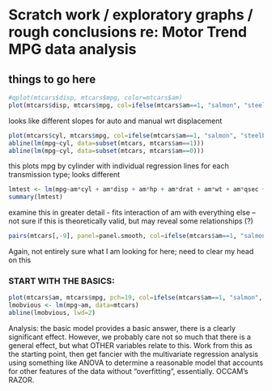 Scratch work / exploratory graphs / rough conclusions re: Motor Trend MPG data analysis
===================================

## things to go here

```r
#qplot(mtcars$disp, mtcars$mpg, color=mtcars$am)
plot(mtcars$disp, mtcars$mpg, col=ifelse(mtcars$am==1, "salmon", "steelblue"), pch=19)
```

looks like different slopes for auto and manual wrt displacement

```r
plot(mtcars$cyl, mtcars$mpg, col=ifelse(mtcars$am==1, "salmon", "steelblue"), pch=19)
abline(lm(mpg~cyl, data=subset(mtcars, mtcars$am==1)))
abline(lm(mpg~cyl, data=subset(mtcars, mtcars$am==0)))
```

this plots mpg by cylinder with individual regression lines for each transmission type; looks different

```r
lmtest <- lm(mpg~am*cyl + am*disp + am*hp + am*drat + am*wt + am*qsec + am*vs + am*gear + am*carb, data=mtcars)
summary(lmtest)
```

examine this in greater detail - fits interaction of am with everything else -- not sure if this is theoretically valid, but may reveal some relationships (?)

```r
pairs(mtcars[,-9], panel=panel.smooth, col=ifelse(mtcars$am==1, "salmon", "steelblue"), pch=19)
```

Again, not entirely sure what I am looking for here; need to clear my head on this

### START WITH THE BASICS:
```r
plot(mtcars$am, mtcars$mpg, pch=19, col=ifelse(mtcars$am==1, "salmon", "steelblue"))
lmobvious <- lm(mpg~am, data=mtcars)
abline(lmobvious, lwd=2)
```

Analysis: the basic model provides a basic answer, there is a clearly significant effect.  However, we probably care not so much that there is a general effect, but what OTHER variables relate to this.  Work from this as the starting point, then get fancier with the multivariate regression analysis using something like ANOVA to determine a reasonable model that accounts for other features of the data without "overfitting", essentially.  OCCAM's RAZOR.

